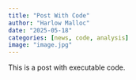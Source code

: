 ```yaml
---
title: "Post With Code"
author: "Harlow Malloc"
date: "2025-05-18"
categories: [news, code, analysis]
image: "image.jpg"
---
```


This is a post with executable code.
